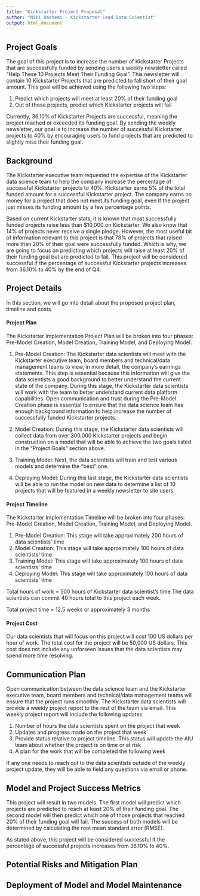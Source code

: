 ```yaml
---
title: "Kickstarter Project Proposal"
author: "Niki Hashemi - Kickstarter Lead Data Scientist"
output: html_document
---
```


## Project Goals

The goal of this project is to increase the number of Kickstarter Projects that are successfully funded by sending users a weekly newsletter called "Help These 10 Projects Meet Their Funding Goal". This newsletter will contain 10 Kickstarter Projects that are predicted to fall short of their goal amount. This goal will be achieved using the following two steps: 
    
  1. Predict which projects will meet at least 20% of their funding goal
  2. Out of those projects, predict which Kickstarter projects will fail
  
Currently, 36.10% of Kickstarter Projects are successful, meaning the project reached or exceeded its funding goal. By sending the weekly newsletter, our goal is to increase the number of successful Kickstarter projects to 40% by encouraging users to fund projects that are predicted to slightly miss their funding goal.  

## Background

The Kickstarter executive team requested the expertise of the Kickstarter data science team to help the company increase the percentage of successful Kickstarter projects to 40%. Kickstarter earns 5% of the total funded amount for a successful Kickstarter project. The company earns no money for a project that does not meet its funding goal, even if the project just misses its funding amount by a few percentage points. 

Based on current Kickstarter stats, it is known that most successfully funded projects raise less than $10,000 on Kickstarter. We also know that 14% of projects never receive a single pledge. However, the most useful bit of information relevant to this project is that 78% of projects that raised more than 20% of their goal were successfully funded. Which is why, we are going to focus on predicting which projects will raise at least 20% of their funding goal but are predicted to fail. This project will be considered successful if the percentage of successful Kickstarter projects increases from 36.10% to 40% by the end of Q4. 


## Project Details

In this section, we will go into detail about the proposed project plan, timeline and costs. 

#### Project Plan

The Kickstarter Implementation Project Plan will be broken into four phases: Pre-Model Creation, Model Creation, Training Model, and Deploying Model. 

  1. Pre-Model Creation: The Kickstarter data scientists will meet with the Kickstarter executive team, board members and technical/data management teams to view, in more detail, the company's earnings statements. This step is essential because this information will give the data scientists a good background to better understand the current state of the company. During this stage, the Kickstarter data scientists will work with the team to better understand current data platform capabilities. Open communication and trust during the Pre-Model Creation phase is essential to ensure that the data science team has enough background information to help increase the number of successfully funded Kickstarter projects. 
  
  2. Model Creation: During this stage, the Kickstarter data scientists will collect data from over 300,000 Kickstarter projects and begin construction on a model that will be able to achieve the two goals listed in the "Project Goals" section above.
  
  3. Training Model: Next, the data scientists will train and test various models and determine the "best" one.
  
  4. Deploying Model: During this last stage, the Kickstarter data scientists will be able to run the model on new data to determine a list of 10 projects that will be featured in a weekly newsletter to site users. 

#### Project Timeline

The Kickstarter Implementation Timeline will be broken into four phases: Pre-Model Creation, Model Creation, Training Model, and Deploying Model.

  1. Pre-Model Creation: This stage will take approximately 200 hours of data scientists' time
  2. Model Creation: This stage will take approximately 100 hours of data scientists' time
  3. Training Model: This stage will take approximately 100 hours of data scientists' time
  4. Deploying Model: This stage will take approximately 100 hours of data scientists' time
  
Total hours of work = 500 hours of Kickstarter data scientist's time
The data scientists can commit 40 hours total to this project each week.

Total project time = 12.5 weeks or approximately 3 months

#### Project Cost

Our data scientists that will focus on this project will cost 100 US dollars per hour of work. The total cost for the project will be 50,000 US dollars. This cost does not include any unforseen issues that the data scientists may spend more time resolving. 

## Communication Plan

Open communication between the data science team and the Kickstarter executive team, board members and technical/data management teams will ensure that the project runs smoothly. The Kickstarter data scientists will provide a weekly project report to the rest of the team via email. This weekly project report will include the following updates:

  1. Number of hours the data scientists spent on the project that week
  2. Updates and progress made on the project that week
  3. Provide status relative to project timeline. This status will update the AIU team about whether the project is on time or at risk
  4. A plan for the work that will be completed the following week

If any one needs to reach out to the data scientists outside of the weekly project update, they will be able to field any questions via email or phone. 

## Model and Project Success Metrics

This project will result in two models. The first model will predict which projects are predicted to reach at least 20% of their funding goal. The second model will then predict which one of those projects that reached 20% of their funding goal will fail. The success of both models will be determined by calculating the root mean standard error (RMSE).

As stated above, this project will be considered successful if the percentage of successful projects increases from 36.10% to 40%. 

## Potential Risks and Mitigation Plan




## Deployment of Model and Model Maintenance



